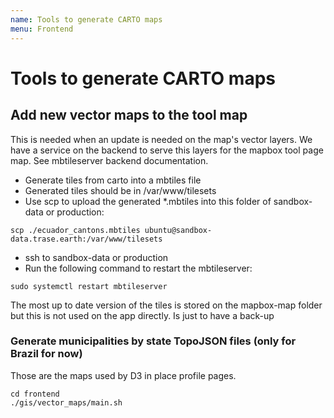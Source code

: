 ```yaml
---
name: Tools to generate CARTO maps
menu: Frontend
---
```


# Tools to generate CARTO maps

## Add new vector maps to the tool map

This is needed when an update is needed on the map's vector layers. We have a service on the backend to serve this layers for the mapbox tool page map. See mbtileserver backend documentation.

- Generate tiles from carto into a mbtiles file
- Generated tiles should be in /var/www/tilesets
- Use scp to upload the generated *.mbtiles into this folder of sandbox-data or production:
```
scp ./ecuador_cantons.mbtiles ubuntu@sandbox-data.trase.earth:/var/www/tilesets
```
- ssh to sandbox-data or production
- Run the following command to restart the mbtileserver:
```
sudo systemctl restart mbtileserver
```

The most up to date version of the tiles is stored on the mapbox-map folder but this is not used on the app directly. Is just to have a back-up

### Generate municipalities by state TopoJSON files (only for Brazil for now)

Those are the maps used by D3 in place profile pages.

```
cd frontend
./gis/vector_maps/main.sh
```